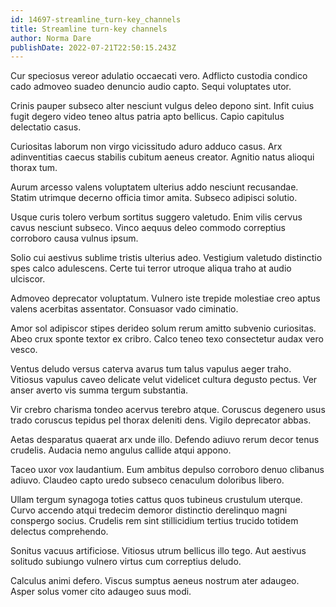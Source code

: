 ```yaml
---
id: 14697-streamline_turn-key_channels
title: Streamline turn-key channels
author: Norma Dare
publishDate: 2022-07-21T22:50:15.243Z
---
```


Cur speciosus vereor adulatio occaecati vero. Adflicto custodia condico cado admoveo suadeo denuncio audio capto. Sequi voluptates utor.

Crinis pauper subseco alter nesciunt vulgus deleo depono sint. Infit cuius fugit degero video teneo altus patria apto bellicus. Capio capitulus delectatio casus.

Curiositas laborum non virgo vicissitudo aduro adduco casus. Arx adinventitias caecus stabilis cubitum aeneus creator. Agnitio natus alioqui thorax tum.

Aurum arcesso valens voluptatem ulterius addo nesciunt recusandae. Statim utrimque decerno officia timor amita. Subseco adipisci solutio.

Usque curis tolero verbum sortitus suggero valetudo. Enim vilis cervus cavus nesciunt subseco. Vinco aequus deleo commodo correptius corroboro causa vulnus ipsum.

Solio cui aestivus sublime tristis ulterius adeo. Vestigium valetudo distinctio spes calco adulescens. Certe tui terror utroque aliqua traho at audio ulciscor.

Admoveo deprecator voluptatum. Vulnero iste trepide molestiae creo aptus valens acerbitas assentator. Consuasor vado ciminatio.

Amor sol adipiscor stipes derideo solum rerum amitto subvenio curiositas. Abeo crux sponte textor ex cribro. Calco teneo texo consectetur audax vero vesco.

Ventus deludo versus caterva avarus tum talus vapulus aeger traho. Vitiosus vapulus caveo delicate velut videlicet cultura degusto pectus. Ver anser averto vis summa tergum substantia.

Vir crebro charisma tondeo acervus terebro atque. Coruscus degenero usus trado coruscus tepidus pel thorax deleniti dens. Vigilo deprecator abbas.

Aetas desparatus quaerat arx unde illo. Defendo adiuvo rerum decor tenus crudelis. Audacia nemo angulus callide atqui appono.

Taceo uxor vox laudantium. Eum ambitus depulso corroboro denuo clibanus adiuvo. Claudeo capto uredo subseco cenaculum doloribus libero.

Ullam tergum synagoga toties cattus quos tubineus crustulum uterque. Curvo accendo atqui tredecim demoror distinctio derelinquo magni conspergo socius. Crudelis rem sint stillicidium tertius trucido totidem delectus comprehendo.

Sonitus vacuus artificiose. Vitiosus utrum bellicus illo tego. Aut aestivus solitudo subiungo vulnero virtus cum correptius deludo.

Calculus animi defero. Viscus sumptus aeneus nostrum ater adaugeo. Asper solus vomer cito adaugeo suus modi.
